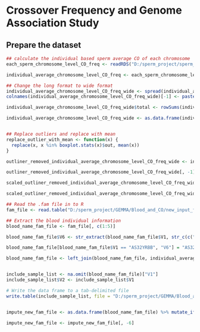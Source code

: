 # Crossover Frequency and Genome Association Study

## Prepare the dataset 

```r

## calculate the individual based sperm average CO of each chromosome
each_sperm_chromosome_level_CO_freq <- readRDS("D:/sperm_project/sperm_CO_table/QUAL_RGQ_aneu_NA_removed_CO_and_clinical_assoc/each_sperm_each_chr_CO_table.rds")

individual_average_chromosome_level_CO_freq <- each_sperm_chromosome_level_CO_freq %>% group_by(Individual, chr) %>% summarise(ave_CO = mean(chromosome_CO_count), .groups = 'drop')

## Change the long format to wide format
individual_average_chromosome_level_CO_freq_wide <- spread(individual_average_chromosome_level_CO_freq, chr, ave_CO)
colnames(individual_average_chromosome_level_CO_freq_wide)[-1] <- paste0("chr", colnames(individual_average_chromosome_level_CO_freq_wide)[-1])

individual_average_chromosome_level_CO_freq_wide$total <- rowSums(individual_average_chromosome_level_CO_freq_wide[, -1], na.rm=FALSE)

individual_average_chromosome_level_CO_freq_wide <- as.data.frame(individual_average_chromosome_level_CO_freq_wide)


## Replace outliers and replace with mean
replace_outlier_with_mean <- function(x) {
  replace(x, x %in% boxplot.stats(x)$out, mean(x))  
}

outliner_removed_individual_average_chromosome_level_CO_freq_wide <- individual_average_chromosome_level_CO_freq_wide

outliner_removed_individual_average_chromosome_level_CO_freq_wide[, -1] <- lapply(outliner_removed_individual_average_chromosome_level_CO_freq_wide[, -1], replace_outlier_with_mean)

scaled_outliner_removed_individual_average_chromosome_level_CO_freq_wide <- outliner_removed_individual_average_chromosome_level_CO_freq_wide

scaled_outliner_removed_individual_average_chromosome_level_CO_freq_wide[-1] <- scale(scaled_outliner_removed_individual_average_chromosome_level_CO_freq_wide[-1])

## Read the .fam file in to R
fam_file <- read.table("D:/sperm_project/GEMMA/Blood_and_CO/new_input_files_19_09_2023/blood.fam")

## Extract the blood individual information
blood_name_fam_file <- fam_file[, c(1:5)]

blood_name_fam_file$V6 <- str_extract(blood_name_fam_file$V1, str_c(c("AS\\d+", "NF\\d+-\\d"), collapse = "|"))

blood_name_fam_file[blood_name_fam_file$V1 == "AS32YRBB", "V6"] = "AS32-1" 

blood_name_fam_file <- left_join(blood_name_fam_file, individual_average_chromosome_level_CO_freq_wide, by = c("V6" = "Individual"))


include_sample_list <- na.omit(blood_name_fam_file)["V1"]
include_sample_list$V2 <- include_sample_list$V1

# Write the data frame to a tab-delimited file
write.table(include_sample_list, file = "D:/sperm_project/GEMMA/Blood_and_CO/include_sample.txt", sep = "\t", row.names = FALSE, col.names = FALSE, quote = FALSE)


impute_new_fam_file <- as.data.frame(blood_name_fam_file) %>% mutate_if(is.numeric, ~replace_na(.,mean(., na.rm = TRUE)))

impute_new_fam_file <- impute_new_fam_file[, -6]


 
```



